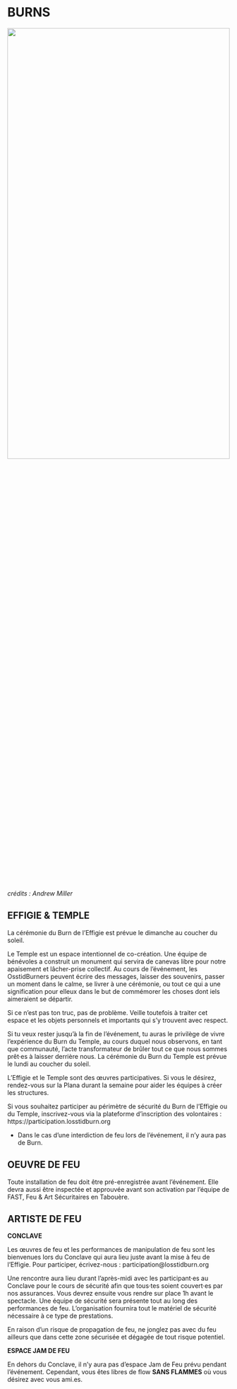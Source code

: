 # BURNS {-}


<img src="www/picture_burn.jpg"  width=100% height=50%>
*crédits : Andrew Miller*

<h2><span>EFFIGIE & TEMPLE</span></h2> 


La cérémonie du Burn de l’Effigie est prévue le dimanche au coucher du soleil. 

Le Temple est un espace intentionnel de co-création. Une équipe de bénévoles a construit un monument qui servira de canevas libre pour notre apaisement et lâcher-prise collectif. Au cours de l'événement, les OsstidBurners peuvent écrire des messages, laisser des souvenirs, passer un moment dans le calme, se livrer à une cérémonie, ou tout ce qui a une signification pour elleux dans le but de commémorer les choses dont iels aimeraient se départir. 

Si ce n'est pas ton truc, pas de problème. Veille toutefois à traiter cet espace et les objets personnels et importants qui s'y trouvent avec respect. 

Si tu veux rester jusqu'à la fin de l'événement, tu auras le privilège de vivre l'expérience du Burn du Temple, au cours duquel nous observons, en tant que communauté, l'acte transformateur de brûler tout ce que nous sommes prêt·es à laisser derrière nous. La cérémonie du Burn du Temple est prévue le lundi au coucher du soleil. 

L’Effigie et le Temple sont des œuvres participatives. Si vous le désirez, rendez-vous sur la Plana durant la semaine pour aider les équipes à créer les structures.  

Si vous souhaitez participer au périmètre de sécurité du Burn de l’Effigie ou du Temple, inscrivez-vous via la plateforme d’inscription des volontaires :  https://participation.losstidburn.org 

* Dans le cas d’une interdiction de feu lors de l’événement, il n’y aura pas de Burn.


<h2><span> OEUVRE DE FEU </h2></span>

Toute installation de feu doit être pré-enregistrée avant l'événement. Elle devra aussi être inspectée et approuvée avant son activation par l’équipe de FAST, Feu & Art Sécuritaires en Tabouère.

<h2><span> ARTISTE DE FEU </h2></span>


**CONCLAVE**  

Les œuvres de feu et les performances de manipulation de feu sont les bienvenues lors du Conclave qui aura lieu juste avant la mise à feu de l’Effigie. Pour participer, écrivez-nous :  participation@losstidburn.org 

Une rencontre aura lieu durant l’après-midi avec les participant·es au Conclave pour le cours de sécurité afin que tous·tes soient couvert·es par nos assurances. Vous devrez ensuite vous rendre sur place 1h avant le spectacle. Une  équipe de sécurité sera présente tout au long des performances de feu. L’organisation fournira tout le matériel de sécurité nécessaire à ce type de prestations. 

En raison d’un risque de propagation de feu, ne jonglez pas avec du feu ailleurs que dans cette zone sécurisée et dégagée de tout risque potentiel. 


**ESPACE JAM DE FEU**

En dehors du Conclave, il n’y aura pas d’espace Jam de Feu prévu pendant l'événement. Cependant, vous êtes libres de flow **SANS FLAMMES** où vous désirez avec vous ami.es. 


